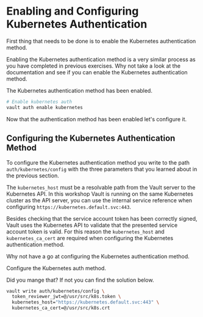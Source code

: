 # Enabling and Configuring Kubernetes Authentication

First thing that needs to be done is to enable the Kubernetes authentication method.

Enabling the Kubernetes authentication method is a very similar process as you have 
completed in previous exercises. Why not take a look at the documentation and 
see if you can enable the Kubernetes authentication method.

<Link href="https://developer.hashicorp.com/vault/docs/auth/kubernetes" target="_blank" />

<Task id="enable_auth">
The Kubernetes authentication method has been enabled.
</Task>

<Solution title="Solution: enable kubernetes auth">

```bash
# Enable kubernetes auth
vault auth enable kubernetes
```

</Solution>

Now that the authentication method has been enabled let's configure it.

## Configuring the Kubernetes Authentication Method

To configure the Kubernetes authentication method you 
write to the path `auth/kubernetes/config` with the three parameters that you
learned about in the previous section.

The `kubernetes_host` must be a resolvable path from the Vault server to the Kubernetes
API. In this workshop Vault is running on the same Kubernetes cluster as the API server,
you can use the internal service reference when configuring `https://kubernetes.default.svc:443`.

Besides checking that the service account token has been correctly signed, 
Vault uses the Kubernetes API to validate that the presented service account token 
is valid.  For this reason the `kubernetes_host` and `kubernetes_ca_cert` are required
when configuring the Kubernetes authentication method.

Why not have a go at configuring the Kubernetes authentication method.


<Task id="configure_auth">
Configure the Kubernetes auth method.
</Task>

Did you mange that? If not you can find the solution below.

<Solution title="Solution: configure kubernetes auth">

```bash
vault write auth/kubernetes/config \
  token_reviewer_jwt=@/usr/src/k8s.token \
  kubernetes_host="https://kubernetes.default.svc:443" \
  kubernetes_ca_cert=@/usr/src/k8s.crt
```

</Solution>